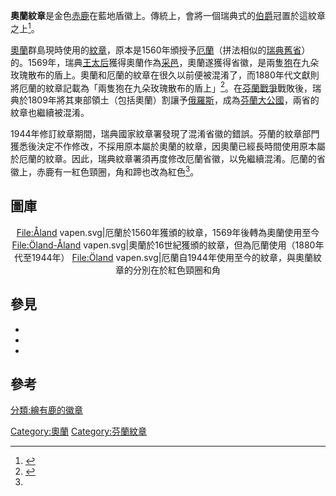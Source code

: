 {{Infobox coat of arms
|name             = 奧蘭紋章
|image            = Coat of arms of Åland.svg
|image_width      = 120
|lesser           = Åland vapen.svg
|lesser_width     = 75
|caption   = 
|lesser_caption   = 
|armiger          = [[奧蘭群島|奧蘭群島]]
|year_adopted     = 1569年
|supporters       = 
|shield           = 藍地上繪一隻金色步行鹿。<br/>{{lang|sv|"I blått fält en gående hjort av guld."}}
|crest            = 伯爵冠
|orders           = 
|earlier_versions = 
|use              = 
}}
'''奧蘭紋章'''是金色[[歐洲馬鹿|赤鹿]]在藍地盾徽上。傳統上，會將一個瑞典式的[[伯爵|伯爵]]冠置於這紋章之上<ref>{{cite web |url=http://www.kunnat.net/k_perussivu.asp?path=1;29;102942;486;85008 |title=Maakuntien vaakunat |language=FI |archiveurl=https://web.archive.org/web/20070221072304/http://www.kunnat.net/k_perussivu.asp?path=1%3B29%3B102942%3B486%3B85008 |archivedate=2007-02-21 |accessdate=2013-07-19 |deadurl=yes }}</ref>。

[[奧蘭|奧蘭]]群島現時使用的[[紋章|紋章]]，原本是1560年頒授予[[厄蘭|厄蘭]]（拼法相似的[[瑞典舊省|瑞典舊省]]）的。1569年，瑞典[[王太后|王太后]]{{le|卡塔里娜·斯滕博|Catherine Stenbock}}獲得奧蘭作為[[采邑|采邑]]，奧蘭遂獲得省徽，是兩隻[[西方狍|狍]]在九朵玫瑰散布的盾上。奧蘭和厄蘭的紋章在很久以前便被混淆了，而1880年代文獻則將厄蘭的紋章記載為「兩隻狍在九朵玫瑰散布的盾上」<ref name=Neveus>{{Cite book |last1=Nevéus |first1=Clara |last2=Wærn |first2=Jacques de |title=Ny Svensk Vapenbok |year=1992 |language=SV |location=Stockholm, Sweden |publisher=Streiffert & Co Bokförlag HB |isbn=91-7886-092-X |page=32}}</ref>。在[[芬蘭戰爭|芬蘭戰爭]]戰敗後，瑞典於1809年將其東部領土（包括奧蘭）割讓予[[俄羅斯帝國|俄羅斯]]，成為[[芬蘭大公國|芬蘭大公國]]，兩省的紋章也繼續被混淆。

1944年修訂紋章期間，瑞典國家紋章署發現了混淆省徽的錯誤。芬蘭的紋章部門獲悉後決定不作修改，不採用原本屬於奧蘭的紋章，因奧蘭已經長時間使用原本屬於厄蘭的紋章。因此，瑞典紋章署須再度修改厄蘭省徽，以免繼續混淆。厄蘭的省徽上，赤鹿有一紅色頸圈，角和蹄也改為紅色<ref name=Neveus />。

== 圖庫==
<center><gallery>
File:Åland vapen.svg|厄蘭於1560年獲頒的紋章，1569年後轉為奧蘭使用至今
File:Öland-Åland vapen.svg|奧蘭於16世紀獲頒的紋章，但為厄蘭使用（1880年代至1944年）
File:Öland vapen.svg|厄蘭自1944年使用至今的紋章，與奧蘭紋章的分別在於紅色頸圈和角
</gallery></center>

== 參見 ==
* {{le|芬蘭紋章學|Finnish heraldry}}
* {{le|瑞典紋章學|Swedish heraldry}}
* {{le|厄蘭紋章|Coat of arms of Öland}}

== 參考 ==
{{reflist}}

{{歐洲題目|國徽}}

[[Category:奧蘭|Category:奧蘭]]
[[Category:芬蘭紋章|Category:芬蘭紋章]]
[[分類:繪有鹿的徽章|分類:繪有鹿的徽章]]